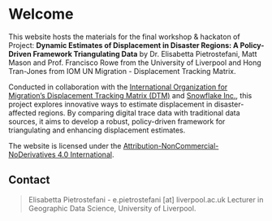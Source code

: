 # Welcome {.unnumbered}

This website hosts the materials for the final workshop & hackaton of Project: **Dynamic Estimates of Displacement in Disaster Regions: A Policy-Driven Framework Triangulating Data** by Dr. Elisabetta Pietrostefani, Matt Mason and Prof. Francisco Rowe from the University of Liverpool and Hong Tran-Jones from IOM UN Migration - Displacement Tracking Matrix.

Conducted in collaboration with the [International Organization for Migration’s Displacement Tracking Matrix (DTM)](https://dtm.iom.int/) and [Snowflake Inc.](https://www.snowflake.com/en/company/overview/end-data-disparity/), this project explores innovative ways to estimate displacement in disaster-affected regions. By comparing digital trace data with traditional data sources, it aims to develop a robust, policy-driven framework for triangulating and enhancing displacement estimates.

The website is licensed under the [Attribution-NonCommercial-NoDerivatives 4.0 International](https://creativecommons.org/licenses/by-nc-nd/4.0/).

## Contact {.unnumbered}

> Elisabetta Pietrostefani - e.pietrostefani \[at\] liverpool.ac.uk Lecturer in Geographic Data Science, University of Liverpool.
